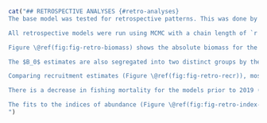 ```r
cat("## RETROSPECTIVE ANALYSES {#retro-analyses}
The base model was tested for retrospective patterns. This was done by successively removing all catch, age, and index data for 1 year from the end of the time series in the data files and refitting the model. We attempted to run the retrospective model back 10 years, but only the first 8 years would converge. It is likely that attempting to remove too much data led to too few data sources for this split-sex, two-fleet model. This is the reason the `r la` was parameterized as a single-sex model.

All retrospective models were run using MCMC with a chain length of `r f(mcmc_chain_length)`, a sample frequency of `r f(mcmc_sample_freq)`, giving `r f(mcmc_num_samples)` samples, which were then burned in by `r f(mcmc_burn_in)` giving a total of `r f(mcmc_actual_samples)` samples retained for inference. This was the same as all other models in this assessment.

Figure \@ref(fig:fig-retro-biomass) shows the absolute biomass for the base model compared with the retrospective models. Following the subtraction of years by looking at the trajectories, we see that the -4 years model (ending in 2018) follows a different path than the years following (2019--present). This is due to the large drop in biomass seen in 2019 in the `r wcvis`, `r hss`, and `r dcpue` (Figure \@ref(fig:fig-base-index-fits)). The model is highly sensitive to these drops in the indices, all of which occur in the same year. If this assessment had taken place prior to 2019 with this model, the outcome would have been notably different than it is now. Figure \@ref(fig:fig-retro-biomass-closer) gives a closer view of the trajectories.

The $B_0$ estimates are also segregated into two distinct groups by the -4 year model, with those from 2019--present being lower than those prior to 2019. When the absolute trajectories are divided by these $B_0$ values we can inspect the relative biomass trends (Figure \@ref(fig:fig-retro-biomass-rel)). The high $B_0$ estimates for the models prior to 2019 force the relative biomass downwards giving the impression of a more depleted stock in earlier years when compared to the more recent models.

Comparing recruitment estimates (Figure \@ref(fig:fig-retro-recr)), most appear similar between models; however, there is an obvious outlier---the 2014 recruitment for the 2014 model. This can also be seen in in Figure 21 of the `r la`. The 2014 cohort was highly uncertain at that time with the data that was available, even with the single-sex model. The $R_0$ estimates follow the same grouping seen in the absolute biomass figure. Figure \@ref(fig:fig-retro-recr-closer) gives a closer view.

There is a decrease in fishing mortality for the models prior to 2019 (Figure \@ref(fig:fig-retro-f)), which corresponds to the increasing biomass trend in those models. 

The fits to the indices of abundance (Figure \@ref(fig:fig-retro-index-fits)) show a clear divergence for the models prior to 2019. The log standardized residuals (Figure \@ref(fig:fig-retro-index-resids)) show that indices for those models fit neither better nor worse overall than the post-2019 models.
")
```
